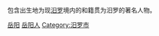 包含出生地为现[[汨罗市|汨罗]]境内的和籍贯为汨罗的著名人物。

[[Category:湖南省各县市区人物|岳阳]]
[[Category:岳阳人|]]
[[Category:汨罗市|Category:汨罗市]]